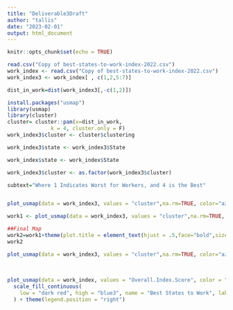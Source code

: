 ```yaml
---
title: "Deliverable3Draft"
author: "tallis"
date: "2023-02-01"
output: html_document
---
```


```r
knitr::opts_chunk$set(echo = TRUE)
```

```r

read.csv("Copy of best-states-to-work-index-2022.csv")
work_index <- read.csv("Copy of best-states-to-work-index-2022.csv")
work_index3 <- work_index[ , c(1,2,5:7)]

dist_in_work=dist(work_index3[,-c(1,2)])
```

```r
install.packages("usmap")
library(usmap)
library(cluster)
cluster= cluster::pam(x=dist_in_work,
              k = 4, cluster.only = F)
work_index3$cluster <- cluster$clustering

work_index3$state <- work_index3$State

work_index$state <- work_index$State

work_index3$cluster <- as.factor(work_index3$cluster)

subtext="Where 1 Indicates Worst for Workers, and 4 is the Best"


plot_usmap(data = work_index3, values = "cluster",na.rm=TRUE, color="azure4")+ scale_fill_brewer(palette='RdYlBu')+ labs(title = "Best States to Work on a Scale of 1 to 4",subtitle = subtext)+ theme(legend.title=element_blank())
```

```r
work1 <- plot_usmap(data = work_index3, values = "cluster",na.rm=TRUE, color="azure4")+ scale_fill_brewer(palette='RdYlBu')+ labs(title = "Best States to Work on a Scale of 1 to 4",subtitle = subtext)+ theme(legend.title=element_blank())

##Final Map
work2=work1+theme(plot.title = element_text(hjust = .5,face="bold",size = 14),plot.subtitle = element_text(hjust = .5,face="italic"))
work2
```

```r

plot_usmap(data = work_index3, values = "cluster",na.rm=TRUE, color="azure4")+ scale_fill_manual(values=c("dark red","tomato","purple","blue3"))+ labs(title = "Best States to Work on a Scale of 1 to 4, (4=best)")+ theme(legend.title=element_blank())
                                                                                             
                                                                                  
                                                                                             
plot_usmap(data = work_index, values = "Overall.Index.Score", color = "azure4") + 
  scale_fill_continuous(
    low = "dark red", high = "blue3", name = "Best States to Work", label = scales::comma
  ) + theme(legend.position = "right")

```
